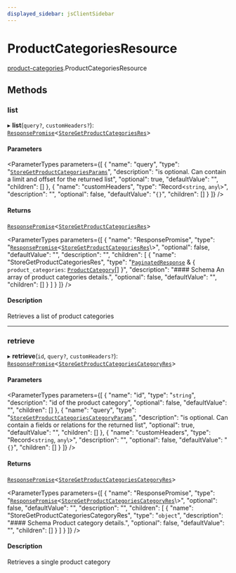 ```yaml
---
displayed_sidebar: jsClientSidebar
---
```



# ProductCategoriesResource

[product-categories](../../modules/product_categories.mdx).ProductCategoriesResource

## Methods

### list

▸ **list**(`query?`, `customHeaders?`): [`ResponsePromise`](../../swaps/modules/swaps.internal.mdx#responsepromise)<[`StoreGetProductCategoriesRes`](../../internal/modules/admin_discounts.internal.internal.mdx#storegetproductcategoriesres)\>

#### Parameters

<ParameterTypes parameters={[
  {
    "name": "query",
    "type": "[`StoreGetProductCategoriesParams`](../../internal/classes/admin_discounts.internal.internal.StoreGetProductCategoriesParams.mdx)",
    "description": "is optional. Can contain a limit and offset for the returned list",
    "optional": true,
    "defaultValue": "",
    "children": []
  },
  {
    "name": "customHeaders",
    "type": "Record<`string`, `any`\\>",
    "description": "",
    "optional": false,
    "defaultValue": "`{}`",
    "children": []
  }
]} />

#### Returns

[`ResponsePromise`](../../swaps/modules/swaps.internal.mdx#responsepromise)<[`StoreGetProductCategoriesRes`](../../internal/modules/admin_discounts.internal.internal.mdx#storegetproductcategoriesres)\>

<ParameterTypes parameters={[
  {
    "name": "ResponsePromise",
    "type": "[`ResponsePromise`](../../swaps/modules/swaps.internal.mdx#responsepromise)<[`StoreGetProductCategoriesRes`](../../internal/modules/admin_discounts.internal.internal.mdx#storegetproductcategoriesres)\\>",
    "optional": false,
    "defaultValue": "",
    "description": "",
    "children": [
      {
        "name": "StoreGetProductCategoriesRes",
        "type": "[`PaginatedResponse`](../../admin_batch_jobs/modules/admin_batch_jobs.internal.mdx#paginatedresponse) & { `product_categories`: [`ProductCategory`](../../internal/classes/admin_collections.internal.ProductCategory.mdx)[]  }",
        "description": "#### Schema An array of product categories details.",
        "optional": false,
        "defaultValue": "",
        "children": []
      }
    ]
  }
]} />

#### Description

Retrieves a list of product categories

___

### retrieve

▸ **retrieve**(`id`, `query?`, `customHeaders?`): [`ResponsePromise`](../../swaps/modules/swaps.internal.mdx#responsepromise)<[`StoreGetProductCategoriesCategoryRes`](../../internal/modules/admin_discounts.internal.internal.mdx#storegetproductcategoriescategoryres)\>

#### Parameters

<ParameterTypes parameters={[
  {
    "name": "id",
    "type": "`string`",
    "description": "id of the product category",
    "optional": false,
    "defaultValue": "",
    "children": []
  },
  {
    "name": "query",
    "type": "[`StoreGetProductCategoriesCategoryParams`](../../internal/classes/admin_discounts.internal.internal.StoreGetProductCategoriesCategoryParams.mdx)",
    "description": "is optional. Can contain a fields or relations for the returned list",
    "optional": true,
    "defaultValue": "",
    "children": []
  },
  {
    "name": "customHeaders",
    "type": "Record<`string`, `any`\\>",
    "description": "",
    "optional": false,
    "defaultValue": "`{}`",
    "children": []
  }
]} />

#### Returns

[`ResponsePromise`](../../swaps/modules/swaps.internal.mdx#responsepromise)<[`StoreGetProductCategoriesCategoryRes`](../../internal/modules/admin_discounts.internal.internal.mdx#storegetproductcategoriescategoryres)\>

<ParameterTypes parameters={[
  {
    "name": "ResponsePromise",
    "type": "[`ResponsePromise`](../../swaps/modules/swaps.internal.mdx#responsepromise)<[`StoreGetProductCategoriesCategoryRes`](../../internal/modules/admin_discounts.internal.internal.mdx#storegetproductcategoriescategoryres)\\>",
    "optional": false,
    "defaultValue": "",
    "description": "",
    "children": [
      {
        "name": "StoreGetProductCategoriesCategoryRes",
        "type": "`object`",
        "description": "#### Schema Product category details.",
        "optional": false,
        "defaultValue": "",
        "children": []
      }
    ]
  }
]} />

#### Description

Retrieves a single product category

